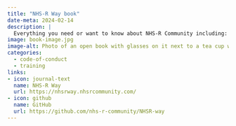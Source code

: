 ```yaml
---
title: "NHS-R Way book"
date-meta: 2024-02-14
description: |
  Everything you need or want to know about NHS-R Community including: how to contribute and get involved, code styles, training preparation materials.
image: book-image.jpg
image-alt: Photo of an open book with glasses on it next to a tea cup with a flower design on a wooden tray. Next to the tray is a white pottery jug with purple small flowers and leaves.
categories:
  - code-of-conduct
  - training
links:
- icon: journal-text
  name: NHS-R Way
  url: https://nhsrway.nhsrcommunity.com/
- icon: github
  name: GitHub
  url: https://github.com/nhs-r-community/NHSR-way
---
```

<!-- Image by <a href="https://pixabay.com/users/sophkins-1403770/?utm_source=link-attribution&utm_medium=referral&utm_campaign=image&utm_content=2390136">Sofia Iivarinen</a> from <a href="https://pixabay.com//?utm_source=link-attribution&utm_medium=referral&utm_campaign=image&utm_content=2390136">Pixabay</a> -->